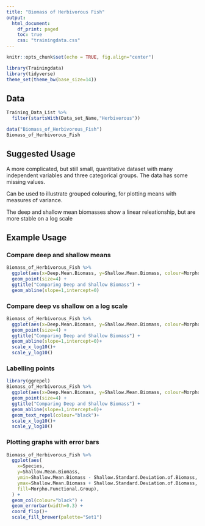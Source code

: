 ```yaml
---
title: "Biomass of Herbivorous Fish"
output:
  html_document:
    df_print: paged
    toc: true
    css: "trainingdata.css"
---
```


```r
knitr::opts_chunk$set(echo = TRUE, fig.align="center")
```

```r
library(Trainingdata)
library(tidyverse)
theme_set(theme_bw(base_size=14))
```

Data
----

```r
Training_Data_List %>%
  filter(startsWith(Data_set_Name,"Herbiverous"))
```

```r
data("Biomass_of_Herbivorous_Fish")
Biomass_of_Herbivorous_Fish
```


Suggested Usage
---------------
A more complicated, but still small, quantitative dataset with many independent variables and three categorical groups.  The data has some missing values.

Can be used to illustrate grouped colouring, for plotting means with measures of variance.

The deep and shallow mean biomasses show a linear releationship, but are more stable on a log scale

Example Usage
-------------

### Compare deep and shallow means

```r
Biomass_of_Herbivorous_Fish %>%
  ggplot(aes(x=Deep.Mean.Biomass, y=Shallow.Mean.Biomass, colour=Morpho.Functional.Group)) +
  geom_point(size=4) +
  ggtitle("Comparing Deep and Shallow Biomass") +
  geom_abline(slope=1,intercept=0)
```

### Compare deep vs shallow on a log scale

```r
Biomass_of_Herbivorous_Fish %>%
  ggplot(aes(x=Deep.Mean.Biomass, y=Shallow.Mean.Biomass, colour=Morpho.Functional.Group)) +
  geom_point(size=4) +
  ggtitle("Comparing Deep and Shallow Biomass") +
  geom_abline(slope=1,intercept=0)+
  scale_x_log10()+
  scale_y_log10()
```


### Labelling points
```r
library(ggrepel)
Biomass_of_Herbivorous_Fish %>%
  ggplot(aes(x=Deep.Mean.Biomass, y=Shallow.Mean.Biomass, colour=Morpho.Functional.Group, label=Species)) +
  geom_point(size=4) +
  ggtitle("Comparing Deep and Shallow Biomass") +
  geom_abline(slope=1,intercept=0)+
  geom_text_repel(colour="black")+
  scale_x_log10()+
  scale_y_log10()

```


### Plotting graphs with error bars
```r
Biomass_of_Herbivorous_Fish %>%
  ggplot(aes(
    x=Species,
    y=Shallow.Mean.Biomass,
    ymin=Shallow.Mean.Biomass - Shallow.Standard.Deviation.of.Biomass,
    ymax=Shallow.Mean.Biomass + Shallow.Standard.Deviation.of.Biomass,
    fill=Morpho.Functional.Group),
  ) +
  geom_col(colour="black") +
  geom_errorbar(width=0.3) +
  coord_flip()+
  scale_fill_brewer(palette="Set1")
```





